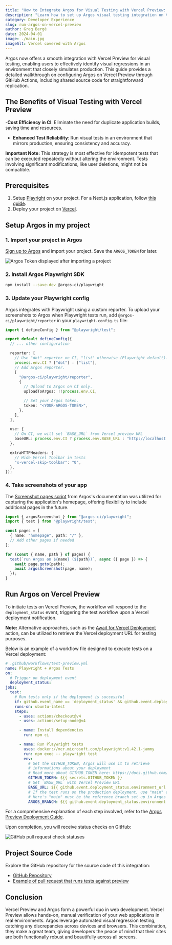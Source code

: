 ```yaml
---
title: "How to Integrate Argos for Visual Testing with Vercel Preview: A Comprehensive Guide"
description: "Learn how to set up Argos visual testing integration on Vercel Preview deployments using GitHub Actions, enhancing your CI/CD pipeline for better visual regression detection."
category: Developer Experience
slug: run-argos-on-vercel-preview
author: Greg Bergé
date: 2024-04-01
image: ./main.jpg
imageAlt: Vercel covered with Argos
---
```


Argos now offers a smooth integration with Vercel Preview for visual testing, enabling users to effectively identify visual regressions in an environment that closely simulates production. This guide provides a detailed walkthrough on configuring Argos on Vercel Preview through GitHub Actions, including shared source code for straightforward replication.

<MainImage />

## The Benefits of Visual Testing with Vercel Preview

-**Cost Efficiency in CI**: Eliminate the need for duplicate application builds, saving time and resources.

- **Enhanced Test Reliability**: Run visual tests in an environment that mirrors production, ensuring consistency and accuracy.

**Important Note:** This strategy is most effective for idempotent tests that can be executed repeatedly without altering the environment. Tests involving significant modifications, like user deletions, might not be compatible.

## Prerequisites

1. Setup [Playright](https://playwright.dev/) on your project. For a Next.js application, follow [this guide](https://nextjs.org/docs/pages/building-your-application/testing/playwright).
2. Deploy your project on [Vercel](https://vercel.com/).

## Setup Argos in my project

### 1. Import your project in Argos

[Sign up to Argos](https://app.argos-ci.com/signup) and import your project. Save the `ARGOS_TOKEN` for later.

![Argos Token displayed after importing a project](/assets/articles/run-argos-on-vercel-preview/argos-token.png)

### 2. Install Argos Playwright SDK

```sh
npm install --save-dev @argos-ci/playwright
```

### 3. Update your Playwright config

Argos integrates with Playwright using a custom reporter. To upload your screenshots to Argos when Playwright tests run, add `@argos-ci/playwright/reporter` in your `playwright.config.ts` file:

```ts
import { defineConfig } from "@playwright/test";

export default defineConfig({
  // ... other configuration

  reporter: [
    // Use "dot" reporter on CI, "list" otherwise (Playwright default).
    process.env.CI ? ["dot"] : ["list"],
    // Add Argos reporter.
    [
      "@argos-ci/playwright/reporter",
      {
        // Upload to Argos on CI only.
        uploadToArgos: !!process.env.CI,

        // Set your Argos token.
        token: "<YOUR-ARGOS-TOKEN>",
      },
    ],
  ],

  use: {
    // On CI, we will set `BASE_URL` from Vercel preview URL
    baseURL: process.env.CI ? process.env.BASE_URL : "http://localhost:3000",
  },

  extraHTTPHeaders: {
    // Hide Vercel Toolbar in tests
    "x-vercel-skip-toolbar": "0",
  },
});
```

### 4. Take screenshots of your app

The [Screenshot pages script](https://argos-ci.com/docs/screenshot-pages-script) from Argos's documentation was utilized for capturing the application's homepage, offering flexibility to include additional pages in the future.

```ts
import { argosScreenshot } from "@argos-ci/playwright";
import { test } from "@playwright/test";

const pages = [
  { name: "homepage", path: "/" },
  // Add other pages if needed
];

for (const { name, path } of pages) {
  test(`run Argos on ${name} (${path})`, async ({ page }) => {
    await page.goto(path);
    await argosScreenshot(page, name);
  });
}
```

## Run Argos on Vercel Preview

To initiate tests on Vercel Preview, the workflow will respond to the `deployment_status` event, triggering the test workflow upon a Vercel deployment notification.

**Note:** Alternative approaches, such as the [Await for Vercel Deployment](https://github.com/marketplace/actions/await-for-vercel-deployment) action, can be utilized to retrieve the Vercel deployment URL for testing purposes.

Below is an example of a workflow file designed to execute tests on a Vercel deployment:

```yml
# .github/workflows/test-preview.yml
name: Playwright + Argos Tests
on:
  # Trigger on deployment event
  deployment_status:
jobs:
  test:
    # Run tests only if the deployment is successful
    if: github.event_name == 'deployment_status' && github.event.deployment_status.state == 'success'
    runs-on: ubuntu-latest
    steps:
      - uses: actions/checkout@v4
      - uses: actions/setup-node@v4

      - name: Install dependencies
        run: npm ci

      - name: Run Playwright tests
        uses: docker://mcr.microsoft.com/playwright:v1.42.1-jammy
        run: npm exec -- playwright test
        env:
          # Set the GITHUB_TOKEN, Argos will use it to retrieve
          # informations about your deployment
          # Read more about GITHUB_TOKEN here: https://docs.github.com/en/actions/security-guides/automatic-token-authentication
          GITHUB_TOKEN: ${{ secrets.GITHUB_TOKEN }}
          # Set `BASE_URL` with Vercel Preview URL
          BASE_URL: ${{ github.event.deployment_status.environment_url }}
          # If the test runs on the production deployment, use "main" as branch
          # Here's "main" must be the reference branch set up in Argos
          ARGOS_BRANCH: ${{ github.event.deployment_status.environment == 'Production' && 'main' || '' }}
```

For a comprehensive explanation of each step involved, refer to the [Argos Preview Deployment Guide](https://argos-ci.com/docs/run-on-preview-deployment).

Upon completion, you will receive status checks on GitHub:

![GitHub pull request check statuses](/assets/articles/run-argos-on-vercel-preview/argos-checks.png)

## Project Source Code

Explore the GitHub repository for the source code of this integration:

- [GitHub Repository](https://github.com/jsfez/argos-vercel-preview)
- [Example of pull request that runs tests against preview](https://github.com/jsfez/argos-run-argos-on-vercel-preview/pull/2)

## Conclusion

Vercel Preview and Argos form a powerful duo in web development. Vercel Preview allows hands-on, manual verification of your web applications in real environments. Argos leverage automated visual regression testing, catching any discrepancies across devices and browsers. This combination, they make a great team, giving developers the peace of mind that their sites are both functionally robust and beautifully across all screens.
